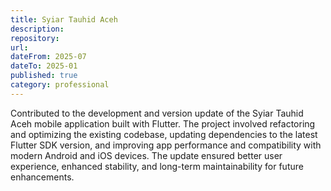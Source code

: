 ```yaml
---
title: Syiar Tauhid Aceh
description: 
repository: 
url: 
dateFrom: 2025-07
dateTo: 2025-01
published: true
category: professional
---
```



Contributed to the development and version update of the Syiar Tauhid Aceh mobile application built with Flutter. The project involved refactoring and optimizing the existing codebase, updating dependencies to the latest Flutter SDK version, and improving app performance and compatibility with modern Android and iOS devices. The update ensured better user experience, enhanced stability, and long-term maintainability for future enhancements.
